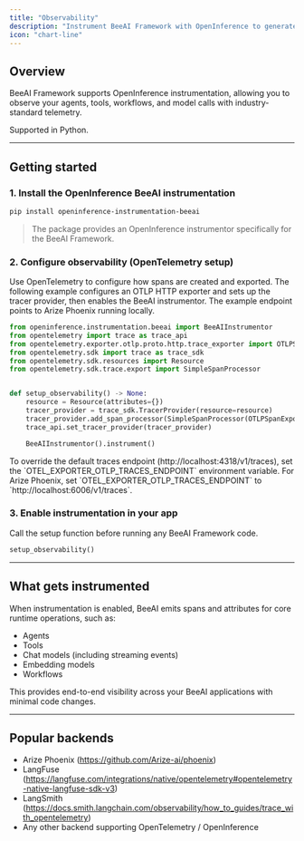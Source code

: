 ```yaml
---
title: "Observability"
description: "Instrument BeeAI Framework with OpenInference to generate traces and metrics"
icon: "chart-line"
---
```


## Overview

BeeAI Framework supports OpenInference instrumentation, allowing you to observe your agents, tools, workflows, and model calls with industry-standard telemetry.

<Note>
	Supported in Python.
</Note>

---

## Getting started

### 1. Install the OpenInference BeeAI instrumentation

```bash
pip install openinference-instrumentation-beeai
```

> The package provides an OpenInference instrumentor specifically for the BeeAI Framework.

### 2. Configure observability (OpenTelemetry setup)

Use OpenTelemetry to configure how spans are created and exported. The following example configures an OTLP HTTP exporter and sets up the tracer provider, then enables the BeeAI instrumentor. The example endpoint points to Arize Phoenix running locally.

```py
from openinference.instrumentation.beeai import BeeAIInstrumentor
from opentelemetry import trace as trace_api
from opentelemetry.exporter.otlp.proto.http.trace_exporter import OTLPSpanExporter
from opentelemetry.sdk import trace as trace_sdk
from opentelemetry.sdk.resources import Resource
from opentelemetry.sdk.trace.export import SimpleSpanProcessor


def setup_observability() -> None:
    resource = Resource(attributes={})
    tracer_provider = trace_sdk.TracerProvider(resource=resource)
    tracer_provider.add_span_processor(SimpleSpanProcessor(OTLPSpanExporter()))
    trace_api.set_tracer_provider(tracer_provider)

    BeeAIInstrumentor().instrument()
```

<Tip>
	To override the default traces endpoint (http://localhost:4318/v1/traces), set the `OTEL_EXPORTER_OTLP_TRACES_ENDPOINT` environment variable.
</Tip>

<Tip>
	For Arize Phoenix, set `OTEL_EXPORTER_OTLP_TRACES_ENDPOINT` to `http://localhost:6006/v1/traces`.
</Tip>

### 3. Enable instrumentation in your app

Call the setup function before running any BeeAI Framework code.

```py
setup_observability()
```

---

## What gets instrumented

When instrumentation is enabled, BeeAI emits spans and attributes for core runtime operations, such as:

- Agents
- Tools
- Chat models (including streaming events)
- Embedding models
- Workflows

This provides end-to-end visibility across your BeeAI applications with minimal code changes.

---

## Popular backends

- Arize Phoenix (https://github.com/Arize-ai/phoenix)
- LangFuse (https://langfuse.com/integrations/native/opentelemetry#opentelemetry-native-langfuse-sdk-v3)
- LangSmith (https://docs.smith.langchain.com/observability/how_to_guides/trace_with_opentelemetry)
- Any other backend supporting OpenTelemetry / OpenInference
